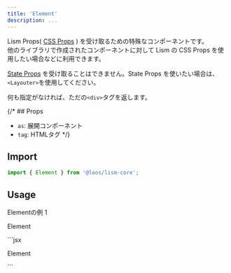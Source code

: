 ```yaml
---
title: 'Element'
description: ...
---
```



Lism Props( [CSS Props](/docs/props/css-props) ) を受け取るための特殊なコンポーネントです。  
他のライブラリで作成されたコンポーネントに対して Lism の CSS Props を使用したい場合などに利用できます。

[State Props](/docs/props/state-props) を受け取ることはできません。State Props を使いたい場合は、`<Layouter>`を使用してください。


何も指定がなければ、ただの`<div>`タグを返します。

{/* ## Props

- `as`: 展開コンポーネント
- `tag`: HTMLタグ */}

## Import

```js
import { Element } from '@loos/lism-core';
```

## Usage

<Preview>
	<PreviewTitle>Elementの例 1</PreviewTitle>
	<PreviewArea resize p={20}>
		<Element p={30} bd bxsh='2'>
			<p>Element</p>
		</Element>
	</PreviewArea>
	<PreviewCode>
		```jsx
		<Element p={30} bd bxsh='2'>
			<p>Element</p>
		</Element>
		```
	</PreviewCode>
</Preview>



